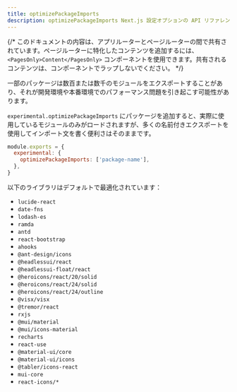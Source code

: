 ```yaml
---
title: optimizePackageImports
description: optimizePackageImports Next.js 設定オプションの API リファレンス
---
```


{/* このドキュメントの内容は、アプリルーターとページルーターの間で共有されています。ページルーターに特化したコンテンツを追加するには、`<PagesOnly>Content</PagesOnly>` コンポーネントを使用できます。共有されるコンテンツは、コンポーネントでラップしないでください。 */}

一部のパッケージは数百または数千のモジュールをエクスポートすることがあり、それが開発環境や本番環境でのパフォーマンス問題を引き起こす可能性があります。

`experimental.optimizePackageImports` にパッケージを追加すると、実際に使用しているモジュールのみがロードされますが、多くの名前付きエクスポートを使用してインポート文を書く便利さはそのままです。

```js filename="next.config.js"
module.exports = {
  experimental: {
    optimizePackageImports: ['package-name'],
  },
}
```

以下のライブラリはデフォルトで最適化されています：

- `lucide-react`
- `date-fns`
- `lodash-es`
- `ramda`
- `antd`
- `react-bootstrap`
- `ahooks`
- `@ant-design/icons`
- `@headlessui/react`
- `@headlessui-float/react`
- `@heroicons/react/20/solid`
- `@heroicons/react/24/solid`
- `@heroicons/react/24/outline`
- `@visx/visx`
- `@tremor/react`
- `rxjs`
- `@mui/material`
- `@mui/icons-material`
- `recharts`
- `react-use`
- `@material-ui/core`
- `@material-ui/icons`
- `@tabler/icons-react`
- `mui-core`
- `react-icons/*`